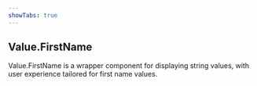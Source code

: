 ```yaml
---
showTabs: true
---
```


## Value.FirstName

Value.FirstName is a wrapper component for displaying string values, with user experience tailored for first name values.
